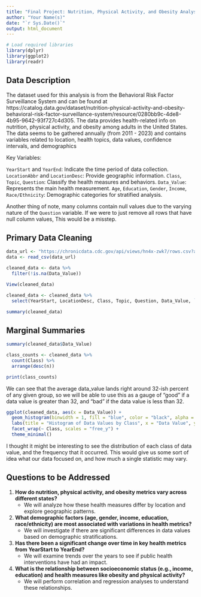 ```yaml
---
title: "Final Project: Nutrition, Physical Activity, and Obesity Analysis"
author: "Your Name(s)"
date: "`r Sys.Date()`"
output: html_document
---
```


```r
# Load required libraries
library(dplyr)
library(ggplot2)
library(readr)
```

## Data Description

The dataset used for this analysis is from the Behavioral Risk Factor Surveillance System and can be found at https://catalog.data.gov/dataset/nutrition-physical-activity-and-obesity-behavioral-risk-factor-surveillance-system/resource/0280bb9c-4de8-4b95-9642-93f727c4d305. The data provides health-related info on nutrition, physical activity, and obesity among adults in the United States. The data seems to be gathered annually (from 2011 - 2023) and contains variables related to location, health topics, data values, confidence intervals, and demographics

Key Variables:

`YearStart` and `YearEnd`: Indicate the time period of data collection.
`LocationAbbr` and `LocationDesc`: Provide geographic information.
`Class`, `Topic`, `Question`: Classify the health measures and behaviors.
`Data_Value`: Represents the main health measurement.
`Age`, `Education`, `Gender`, `Income`, `Race/Ethnicity`: Demographic categories for stratified analysis.

Another thing of note, many columns contain null values due to the varying nature of the `Question` variable. If we were to just remove all rows that have null column values, This would be a misstep.

## Primary Data Cleaning

```r
data_url <- "https://chronicdata.cdc.gov/api/views/hn4x-zwk7/rows.csv?accessType=DOWNLOAD"
data <- read_csv(data_url)

cleaned_data <- data %>%
  filter(!is.na(Data_Value))

View(cleaned_data)

cleaned_data <- cleaned_data %>%
  select(YearStart, LocationDesc, Class, Topic, Question, Data_Value, `Age(years)`, Education, Gender, Income, 'Race/Ethnicity')

summary(cleaned_data)

```
## Marginal Summaries
``` r
summary(cleaned_data$Data_Value)

class_counts <- cleaned_data %>%
  count(Class) %>%
  arrange(desc(n))

print(class_counts)
```

We can see that the average data_value lands right around 32-ish percent of any given group, so we will be able to use this as a gauge of "good" if a data value is greater than 32, and "bad" if the data value is less than 32.

``` r
ggplot(cleaned_data, aes(x = Data_Value)) +
  geom_histogram(binwidth = 1, fill = "blue", color = "black", alpha = 0.7) +
  labs(title = "Histogram of Data Values by Class", x = "Data Value", y = "Frequency") +
  facet_wrap(~ Class, scales = "free_y") +
  theme_minimal()

```


I thought it might be interesting to see the distribution of each class of data value, and the frequency that it occurred. This would give us some sort of idea what our data focused on, and how much a single statistic may vary.

## Questions to be Addressed

1. **How do nutrition, physical activity, and obesity metrics vary across different states?**
   - We will analyze how these health measures differ by location and explore geographic patterns.

2. **What demographic factors (age, gender, income, education, race/ethnicity) are most associated with variations in health metrics?**
   - We will investigate if there are significant differences in data values based on demographic stratifications.

3. **Has there been a significant change over time in key health metrics from YearStart to YearEnd?**
   - We will examine trends over the years to see if public health interventions have had an impact.

4. **What is the relationship between socioeconomic status (e.g., income, education) and health measures like obesity and physical activity?**
   - We will perform correlation and regression analyses to understand these relationships.